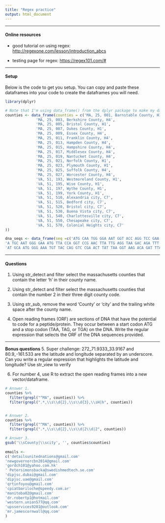 ```yaml
---
title: "Regex practice"
output: html_document
---
```


--------------------------------------------------------------------------------

#### Online resources

* good tutorial on using regex: [http://regexone.com/lesson/introduction_abcs](http://regexone.com/lesson/introduction_abcs)

* testing page for regex: [https://regex101.com/#](https://regex101.com/#)

--------------------------------------------------------------------------------

#### Setup

Below is the code to get you setup. You can copy and paste these dataframes into your code to create the dataframes you will need. 
```r
library(dplyr)

# Note that I'm using data_frame() from the dplyr package to make my data.frame!
counties <- data_frame(counties = c('MA, 25, 001, Barnstable County, H1', 
              'MA, 25, 003, Berkshire County, H4', 
              'MA, 25, 005, Bristol County, H1',
              'MA, 25, 007, Dukes County, H1',
              'MA, 25, 009, Essex County, H4',
              'MA, 25, 011, Franklin County, H4',
              'MA, 25, 013, Hampden County, H4',
              'MA, 25, 015, Hampshire County, H4',
              'MA, 25, 017, Middlesex County, H4',
              'MA, 25, 019, Nantucket County, H4',
              'MA, 25, 021, Norfolk County, H1',
              'MA, 25, 023, Plymouth County, H1',
              'MA, 25, 025, Suffolk County, H4',
              'MA, 25, 027, Worcester County, H4', 
              'VA, 51, 193, Westmoreland County, H1',
              'VA, 51, 195, Wise County, H1',
              'VA, 51, 197, Wythe County, H1',
              'VA, 51, 199, York County, H1',
              'VA, 51, 510, Alexandria city, C7',
              'VA, 51, 515, Bedford city, C7',
              'VA, 51, 520, Bristol city, C7',
              'VA, 51, 530, Buena Vista city, C7',
              'VA, 51, 540, Charlottesville city, C7',
              'VA, 51, 550, Chesapeake city, C7',
              'VA, 51, 570, Colonial Heights city, C7'
))

dna_seqs <- data_frame(seq =c('ATG CAA TGG GGA AAT GGT ACC AGG TCC GAA CTT AAT GAG GTA AGA CAG ATT TAA', 
'A TGC AAT GGG GAA ATG TTA CCA GGT CCG AAC TTA TTG AGG TAA GAC AGA TTT AA', 
'AT GCA ATG GGG AAA TGT TAC CAG GTC CGA ACT TAT TAA GGT AAG ACA GAT TTA A'))

```

--------------------------------------------------------------------------------

#### Questions

1. Using str_detect and filter select the massachusetts counties that contain the letter 
'h' in their county name.

2. Using str_detect and filter select the massachusetts counties that contain the number 
2 in their three digit county code.

3. Using str_sub, remove the word 'County' or 'city' and the trailing white space after the county name. 

4. Open reading frames (ORF) are sections of DNA that have the potential to code for a peptide/protein. They occur between a start codon ATG and a stop codon (TAA, TAG, or TGA) on the DNA. Write the regular expression that selects the ORF of the DNA sequences provided. 

--------------------------------------------------------------------------------

**Bonus questions**
5. Super challenge: 272_71.9333_33.9167 and 80.9_-161.533 are the latitude and longitude separated by an underscore. Can you write a regular expression that highlights the latitude and longitude? Use str_view to verify

6. For number 4, use R to extract the open reading frames into a new vector/dataframe. 

```r
# Answer 1.
counties %>% 
  filter(grepl("^MA", counties)) %>%
  filter(grepl(".*,\\s\\d{2},\\s\\d{3},\\sH|h", counties))


# Answer 2. 
counties %>% 
  filter(grepl("^MA", counties)) %>%
  filter(grepl(".*,\\s\\d{2},\\s\\d|2\\d|2", counties))

# Answer 3.
gsub('\\sCounty|\\scity', '', counties$counties)
 
emails <- 
c('detailsunitednations@gmail.com'
'newgovernorcbn2014@gmail.com'
'gordch101@yahoo.com.hk'
' Petersimonsbacka@swedishmedtech.se.com'
'dipjsc.dubai@gmail.com'
'dipjsc.uae@gmail.com'
'qrtinfoyou@gmail.com'
'cpiatbariloche@speedy.com.ar'
'manitoba02@gmail.com'
'dr.robertp1@hotmail.com'
'western.union577@qq.com'
'upsservices9201@outlook.com'
'mr.jamescornwall@qq.com'
)

```

 
 
